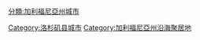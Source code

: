 [[Category:洛杉矶县城市|Category:洛杉矶县城市]]

[[分類:加利福尼亞州城市|分類:加利福尼亞州城市]]
[[Category:加利福尼亞州沿海聚居地|Category:加利福尼亞州沿海聚居地]]